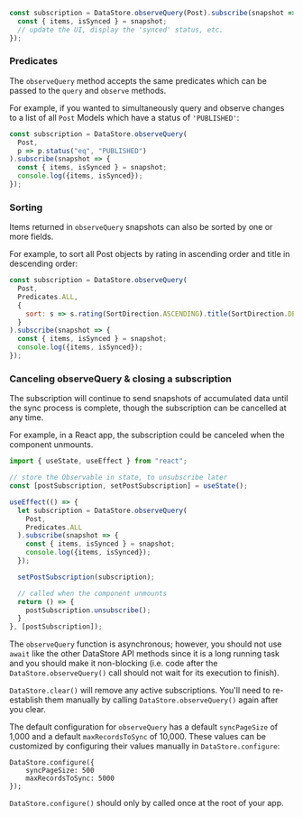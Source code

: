```js
const subscription = DataStore.observeQuery(Post).subscribe(snapshot => {
  const { items, isSynced } = snapshot;
  // update the UI, display the 'synced' status, etc.
});
```

### Predicates

The `observeQuery` method accepts the same predicates which can be passed to the `query` and `observe` methods.

For example, if you wanted to simultaneously query and observe changes to a list of all `Post` Models which have a status of `'PUBLISHED'`:

```js
const subscription = DataStore.observeQuery(
  Post,
  p => p.status("eq", "PUBLISHED")
).subscribe(snapshot => {
  const { items, isSynced } = snapshot;
  console.log({items, isSynced});
});
```

### Sorting

Items returned in `observeQuery` snapshots can also be sorted by one or more fields.

For example, to sort all Post objects by rating in ascending order and title in descending order:

```js
const subscription = DataStore.observeQuery(
  Post,
  Predicates.ALL,
  {
    sort: s => s.rating(SortDirection.ASCENDING).title(SortDirection.DESCENDING)
  }
).subscribe(snapshot => {
  const { items, isSynced } = snapshot;
  console.log({items, isSynced});
});
```

### Canceling observeQuery & closing a subscription

The subscription will continue to send snapshots of accumulated data until the sync process is complete, though the subscription can be cancelled at any time.

For example, in a React app, the subscription could be canceled when the component unmounts.

```js
import { useState, useEffect } from "react";

// store the Observable in state, to unsubscribe later
const [postSubscription, setPostSubscription] = useState();

useEffect(() => {
  let subscription = DataStore.observeQuery(
    Post,
    Predicates.ALL
  ).subscribe(snapshot => {
    const { items, isSynced } = snapshot;
    console.log({items, isSynced});
  });

  setPostSubscription(subscription);

  // called when the component unmounts
  return () => {
    postSubscription.unsubscribe();
  }
}, [postSubscription]);
```

<Callout>

The `observeQuery` function is asynchronous; however, you should not use `await` like the other DataStore API methods since it is a long running task and you should make it non-blocking (i.e. code after the `DataStore.observeQuery()` call should not wait for its execution to finish).

</Callout>

<Callout>

`DataStore.clear()` will remove any active subscriptions. You'll need to re-establish them manually by calling `DataStore.observeQuery()` again after you clear.

</Callout>

<Callout>

The default configuration for `observeQuery` has a default `syncPageSize` of 1,000 and a default `maxRecordsToSync` of 10,000. These values can be customized by configuring their values manually in `DataStore.configure`:

</Callout>

```
DataStore.configure({
    syncPageSize: 500
    maxRecordsToSync: 5000
});
```

<Callout warning>

`DataStore.configure()` should only by called once at the root of your app.

</Callout>
